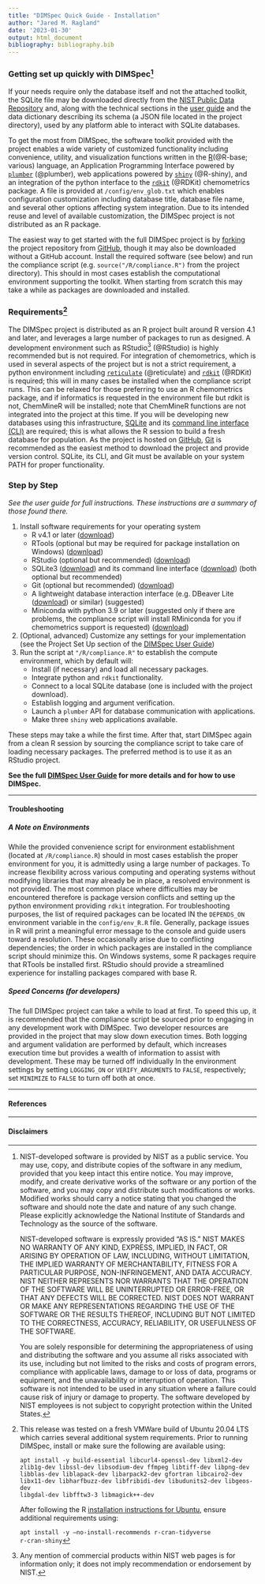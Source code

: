 ```yaml
---
title: "DIMSpec Quick Guide - Installation"
author: "Jared M. Ragland"
date: '2023-01-30'
output: html_document
bibliography: bibliography.bib
---
```


### Getting set up quickly with DIMSpec[^1] {#qg1-intro}

[^1]: NIST-developed software is provided by NIST as a public service. You may use, copy, and distribute copies of the software in any medium, provided that you keep intact this entire notice. You may improve, modify, and create derivative works of the software or any portion of the software, and you may copy and distribute such modifications or works. Modified works should carry a notice stating that you changed the software and should note the date and nature of any such change. Please explicitly acknowledge the National Institute of Standards and Technology as the source of the software. 

    NIST-developed software is expressly provided "AS IS." NIST MAKES NO WARRANTY OF ANY KIND, EXPRESS, IMPLIED, IN FACT, OR ARISING BY OPERATION OF LAW, INCLUDING, WITHOUT LIMITATION, THE IMPLIED WARRANTY OF MERCHANTABILITY, FITNESS FOR A PARTICULAR PURPOSE, NON-INFRINGEMENT, AND DATA ACCURACY. NIST NEITHER REPRESENTS NOR WARRANTS THAT THE OPERATION OF THE SOFTWARE WILL BE UNINTERRUPTED OR ERROR-FREE, OR THAT ANY DEFECTS WILL BE CORRECTED. NIST DOES NOT WARRANT OR MAKE ANY REPRESENTATIONS REGARDING THE USE OF THE SOFTWARE OR THE RESULTS THEREOF, INCLUDING BUT NOT LIMITED TO THE CORRECTNESS, ACCURACY, RELIABILITY, OR USEFULNESS OF THE SOFTWARE.

    You are solely responsible for determining the appropriateness of using and distributing the software and you assume all risks associated with its use, including but not limited to the risks and costs of program errors, compliance with applicable laws, damage to or loss of data, programs or equipment, and the unavailability or interruption of operation. This software is not intended to be used in any situation where a failure could cause risk of injury or damage to property. The software developed by NIST employees is not subject to copyright protection within the United States.

If your needs require only the database itself and not the attached toolkit, the SQLite file may be downloaded directly from the [NIST Public Data Repository](TODO LINK){target="_blank"} and, along with the technical sections in the [user guide](TODO LINK){target="_blank"} and the data dictionary describing its schema (a JSON file located in the project directory), used by any platform able to interact with SQLite databases.

To get the most from DIMSpec, the software toolkit provided with the project enables a wide variety of customized functionality including convenience, utility, and visualization functions written in the [R](https://www.r-project.org/about.html){target="_blank"}(@R-base; various) language, an Application Programming Interface powered by [`plumber`](https://www.rplumber.io){target="_blank"} (@plumber), web applications powered by [`shiny`](https://shiny.rstudio.com){target="_blank"} (@R-shiny), and an integration of the python interface to the [`rdkit`](https://www.rdkit.org/docs/index.html){target="_blank"} (@RDKit) chemometrics package. A file is provided at `/config/env_glob.txt` which enables configuration customization including database title, database file name, and several other options affecting system integration. Due to its intended reuse and level of available customization, the DIMSpec project is not distributed as an R package.

The easiest way to get started with the full DIMSpec project is by [forking](https://docs.github.com/en/get-started/quickstart/fork-a-repo){target="_blank"} the project repository from [GitHub](TODO LINK){target="_blank"}, though it may also be downloaded without a GitHub account. Install the required software (see below) and run the compliance script (e.g. `source("/R/compliance.R")` from the project directory). This should in most cases establish the computational environment supporting the toolkit. When starting from scratch this may take a while as packages are downloaded and installed.

### Requirements[^2] {#qg1-requirements}

[^2]: This release was tested on a fresh VMWare build of Ubuntu 20.04 LTS which carries several additional system requirements. Prior to running DIMSpec, install or make sure the following are available using:

    <code>apt install -y build-essential libcurl4-openssl-dev libxml2-dev zlib1g-dev libssl-dev libsodium-dev ffmpeg libtiff-dev libpng-dev libblas-dev liblapack-dev libarpack2-dev gfortran libcairo2-dev libx11-dev libharfbuzz-dev libfribidi-dev libudunits2-dev libgeos-dev libgdal-dev libfftw3-3 libmagick++-dev</code>

    After following the R [installation instructions for Ubuntu](https://cran.r-project.org/bin/linux/ubuntu){target="_blank"}, ensure additional requirements using:

    <code>apt install -y --no-install-recommends r-cran-tidyverse r-cran-shiny</code>

The DIMSpec project is distributed as an R project built around R version 4.1 and later, and leverages a large number of packages to run as designed. A development environment such as RStudio[^3] (@RStudio) is highly recommended but is not required. For integration of chemometrics, which is used in several aspects of the project but is not a strict requirement, a python environment including [`reticulate`](https://rstudio.github.io/reticulate){target="_blank"} (@reticulate) and [`rdkit`](https://www.rdkit.org/docs/index.html){target="_blank"} (@RDKit) is required; this will in many cases be installed when the compliance script runs. This can be relaxed for those preferring to use an R chemometrics package, and if informatics is requested in the environment file but rdkit is not, ChemMineR will be installed; note that ChemMineR functions are not integrated into the project at this time. If you will be developing new databases using this infrastructure, [SQLite](https://www.sqlite.com/download.html){target="_blank"} and its [command line interface (CLI)](https://www.sqlite.org/cli.html){target="_blank"} are required; this is what allows the R session to build a fresh database for population. As the project is hosted on [GitHub](TODO LINK){target="_blank"}, [Git](https://git-scm.com/book/en/v2/Getting-Started-Installing-Git){target="_blank"} is recommended as the easiest method to download the project and provide version control. SQLite, its CLI, and Git must be available on your system PATH for proper functionality.

[^3]: Any mention of commercial products within NIST web pages is for information only; it does not imply recommendation or endorsement by NIST.

### Step by Step {#qg1-step-by-step}

*See the user guide for full instructions. These instructions are a summary of those found there.*

1.  Install software requirements for your operating system
    -   R v4.1 or later ([download](https://cran.r-project.org/){target="_blank"})
    -   RTools (optional but may be required for package installation on Windows) ([download](https://cran.r-project.org/bin/windows/Rtools/){target="_blank"})
    -   RStudio (optional but recommended) ([download](https://www.rstudio.com/products/rstudio/download/#download){target="_blank"})
    -   SQLite3 ([download](https://www.sqlite.com/download.html){target="_blank"}) and its command line interface ([download](https://www.sqlite.com/cli.html){target="_blank"}) (both optional but recommended) 
    -   Git (optional but recommended) ([download](https://git-scm.com/book/en/v2/Getting-Started-Installing-Git){target="_blank"})
    -   A lightweight database interaction interface (e.g. DBeaver Lite ([download](https://dbeaver.com/download/lite/){target="_blank"}) or similar) (suggested) 
    -   Miniconda with python 3.9 or later (suggested only if there are problems, the compliance script will install RMiniconda for you if chemometrics support is requested) ([download](TODO LINK){target="_blank"})
2.  (Optional, advanced) Customize any settings for your implementation (see the Project Set Up section of the [DIMSpec User Guide](TODO LINK))
3.  Run the script at `"/R/compliance.R"` to establish the compute environment, which by default will:
    -   Install (if necessary) and load all necessary packages.
    -   Integrate python and `rdkit` functionality.
    -   Connect to a local SQLite database (one is included with the project download).
    -   Establish logging and argument verification.
    -   Launch a `plumber` API for database communication with applications.
    -   Make three `shiny` web applications available.

These steps may take a while the first time. After that, start DIMSpec again from a clean R session by sourcing the compliance script to take care of loading necessary packages. The preferred method is to use it as an RStudio project.

**See the full [DIMSpec User Guide](TODO LINK) for more details and for how to use DIMSpec.**

---

#### Troubleshooting {#qg1-troubleshooting}

##### A Note on Environments {#qg1-ts-environment}

While the provided convenience script for environment establishment (located at `/R/compliance.R`) should in most cases establish the proper environment for you, it is admittedly using a large number of packages. To increase flexibility across various computing and operating systems without modifying libraries that may already be in place, a resolved environment is not provided. The most common place where difficulties may be encountered therefore is package version conflicts and setting up the python environment providing `rdkit` integration. For troubleshooting purposes, the list of required packages can be located IN the `DEPENDS_ON` environment variable in the `config/env_R.R` file. Generally, package issues in R will print a meaningful error message to the console and guide users toward a resolution. These occasionally arise due to conflicting dependencies; the order in which packages are installed in the compliance script should minimize this. On Windows systems, some R packages require that RTools be installed first. RStudio should provide a streamlined experience for installing packages compared with base R.

##### Speed Concerns (for developers){#qg1-ts-speed}

The full DIMSpec project can take a while to load at first. To speed this up, it is recommended that the compliance script be sourced prior to engaging in any development work with DIMSpec. Two developer resources are provided in the project that may slow down execution times. Both logging and argument validation are performed by default, which increases execution time but provides a wealth of information to assist with development. These may be turned off individually In the environment settings by setting `LOGGING_ON` or `VERIFY_ARGUMENTS` to `FALSE`, respectively; set `MINIMIZE` to `FALSE` to turn off both at once.

---

#### References {#qg1-refs}

<div id="refs"></div>

---

#### Disclaimers {#qg1-disclaimers}
